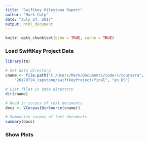 ```yaml
---
title: "Swiftkey Milestone Report"
author: "Mark Culp"
date: "July 24, 2017"
output: html_document
---
```


```r
knitr::opts_chunk$set(echo = TRUE, cache = TRUE)
```

### Load SwiftKey Project Data


```r
library(tm)

# Set data directory
cname <- file.path("C:/Users/Mark/Documents/code/r/coursera",
    "20170724_capstone/swiftkeyProject/final", "en_US")

# List files in data directory
dir(cname)

# Read in corpus of text documents
docs <- VCorpus(DirSource(cname))   

# Summarize corpus of text documents
summary(docs) 

```

### Show Plots


